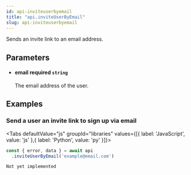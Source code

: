 ```yaml
---
id: api-inviteuserbyemail
title: "api.inviteUserByEmail"
slug: api-inviteuserbyemail
---
```



Sends an invite link to an email address.



## Parameters


<ul className="method-list-group">
  
<li className="method-list-item">
  <h4 className="method-list-item-label">
    <span className="method-list-item-label-name">
      email
    </span>
    <span className="method-list-item-label-badge required">
      required
    </span>
    <span className="method-list-item-validation">
      <code>string</code>
    </span>
  </h4>
  <div class="method-list-item-description">

The email address of the user.
  
  </div>
  
</li>

</ul>














## Examples

### Send a user an invite link to sign up via email



<Tabs
  defaultValue="js"
  groupId="libraries"
  values={[{ label: 'JavaScript', value: 'js' },{ label: 'Python', value: 'py' }]}>

<TabItem value="js">

```js
const { error, data } = await api
  .inviteUserByEmail('example@email.com')
  ```


</TabItem>
<TabItem value="py">


```
Not yet implemented
```


</TabItem>

</Tabs>